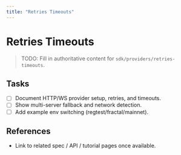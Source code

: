 ```yaml
---
title: "Retries Timeouts"
---
```


# Retries Timeouts

> TODO: Fill in authoritative content for `sdk/providers/retries-timeouts`.

## Tasks
- [ ] Document HTTP/WS provider setup, retries, and timeouts.
- [ ] Show multi-server fallback and network detection.
- [ ] Add example env switching (regtest/fractal/mainnet).

## References
- Link to related spec / API / tutorial pages once available.

